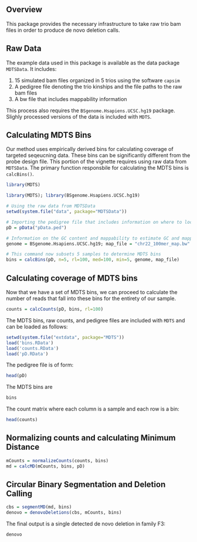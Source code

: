 <!--
%\VignetteEngine{knitr::knitr}
%\VignetteIndexEntry{MDTS}
-->

## Overview

This package provides the necessary infrastructure to take raw trio bam files in order to produce de novo deletion calls.

## Raw Data

The example data used in this package is available as the data package `MDTSData`. It includes: 

1. 15 simulated bam files organized in 5 trios using the software `capsim`
2. A pedigree file denoting the trio kinships and the file paths to the raw bam files
3. A bw file that includes mappability information

This process also requires the `BSgenome.Hsapiens.UCSC.hg19` package. Slighly processed versions of the data is included with `MDTS`.

## Calculating MDTS Bins

Our method uses empirically derived bins for calculating coverage of targeted seqeucning data. These bins can be significantly different from the probe design file. This portion of the vignette requires using raw data from `MDTSData`. The primary function responsbile for calculating the MDTS bins is `calcBins()`.

```r
library(MDTS)
```

```r
library(MDTS); library(BSgenome.Hsapiens.UCSC.hg19)

# Using the raw data from MDTSData
setwd(system.file("data", package="MDTSData")) 

# Importing the pedigree file that includes information on where to locate the raw bam files
pD = pData("pData.ped")

# Information on the GC content and mappability to estimate GC and mappability for the MDTS bins
genome = BSgenome.Hsapiens.UCSC.hg19; map_file = "chr22_100mer_map.bw"

# This command now subsets 5 samples to determine MDTS bins
bins = calcBins(pD, n=5, rl=100, med=100, min=5, genome, map_file)
```

## Calculating coverage of MDTS bins

Now that we have a set of MDTS bins, we can proceed to calculate the number of reads that fall into these bins for the entirety of our sample.

```r
counts = calcCounts(pD, bins, rl=100)
```

The MDTS bins, raw counts, and pedigree files are included with `MDTS` and can be loaded as follows:
```r
setwd(system.file("extdata", package="MDTS"))
load('bins.RData')
load('counts.RData')
load('pD.RData')
```
The pedigree file is of form:
```r
head(pD)
```
The MDTS bins are
```r
bins
```
The count matrix where each column is a sample and each row is a bin:
```r
head(counts)
```

## Normalizing counts and calculating Minimum Distance
```r
mCounts = normalizeCounts(counts, bins)
md = calcMD(mCounts, bins, pD)
```

## Circular Binary Segmentation and Deletion Calling
```r
cbs = segmentMD(md, bins)
denovo = denovoDeletions(cbs, mCounts, bins)
```

The final output is a single detected de novo deletion in family F3:
```r
denovo
```
